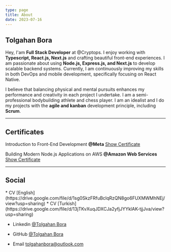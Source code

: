 ```yaml
---
type: page
title: About
date: 2023-07-16
---
```



##  Tolgahan Bora  


Hey, I'am **Full Stack Developer** at @Cryptops. I enjoy working with **Typescript, React.js, Next.js** and crafting beautiful front-end experiences. I am passionate about using **Node.js, Express.js, and Next.js** to develop scalable backend systems. Currently, I am continuously improving my skills in both DevOps and mobile development, specifically focusing on React Native.

I believe that balancing physical and mental pursuits enhances my performance and creativity in each project I undertake. I am a semi-professional bodybuilding athlete and chess player. I am an idealist and I do my projects with the **agile and kanban** development principle, including **Scrum**.

---
## Certificates

Introduction to Front-End Development **@Meta**  [Show Certificate](https://www.coursera.org/account/accomplishments/certificate/P8U5BHRFUS4V)


Building Modern Node.js Applications on AWS **@Amazon Web Services** [Show Certificate](https://www.coursera.org/account/accomplishments/certificate/FAW56V8HQUST)


---
## Social 

<div>
 * CV [English](https://drive.google.com/file/d/1sg0SkzFRfuBclqRzQN8go6FUXMWMhNEj/view?usp=sharing)
 * CV [Turkish](https://drive.google.com/file/d/13jTKvXuqJDXCJa2yfjJYYklAK-tjjJva/view?usp=sharing)

 * Linkedin [@Tolgahan Bora](https://www.linkedin.com/in/tolgahan-bora/)

 * GitHub [@Tolgahan Bora](https://github.com/tolgahanbora)

 * Email tolgahanbora@outlook.com
</div>
